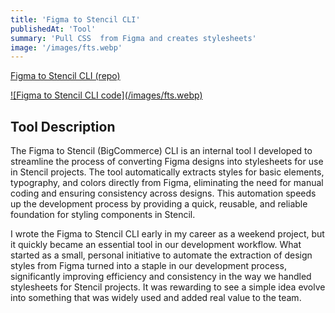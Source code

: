 ```yaml
---
title: 'Figma to Stencil CLI'
publishedAt: 'Tool'
summary: 'Pull CSS  from Figma and creates stylesheets'
image: '/images/fts.webp'
---
```


[Figma to Stencil CLI (repo)](https://github.com/devin-hart/figmaJSONtoSCSS)

<a href="/images/fts.webp">
![Figma to Stencil CLI code](/images/fts.webp)
</a>

## Tool Description

The Figma to Stencil (BigCommerce) CLI is an internal tool I developed to streamline the process of converting Figma designs into stylesheets for use in Stencil projects. The tool automatically extracts styles for basic elements, typography, and colors directly from Figma, eliminating the need for manual coding and ensuring consistency across designs. This automation speeds up the development process by providing a quick, reusable, and reliable foundation for styling components in Stencil.

I wrote the Figma to Stencil CLI early in my career as a weekend project, but it quickly became an essential tool in our development workflow. What started as a small, personal initiative to automate the extraction of design styles from Figma turned into a staple in our development process, significantly improving efficiency and consistency in the way we handled stylesheets for Stencil projects. It was rewarding to see a simple idea evolve into something that was widely used and added real value to the team.
